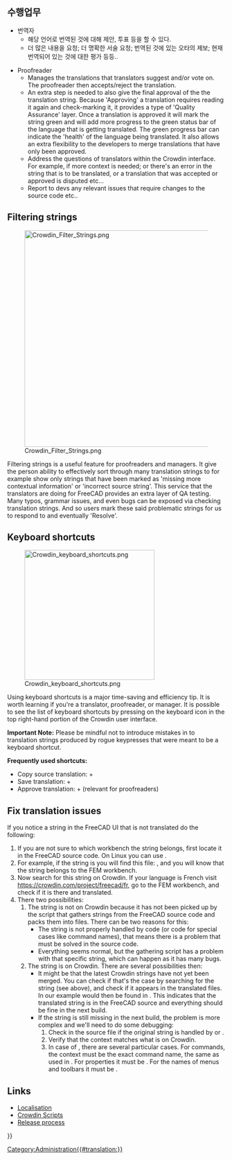 <languages/>
{{TOCright}}

<span id="Roles"></span>
==수행업무==

* 번역자
** 해당 언어로 번역된 것에 대해 제안, 투표 등을 할 수 있다.
** 더 많은 내용을 요청; 더 명확한 서술 요청; 번역된 것에 있는 오타의 제보; 현재 번역되어 있는 것에 대한 평가 등등..

* Proofreader
** Manages the translations that translators suggest and/or vote on. The proofreader then accepts/reject the translation. 
** An extra step is needed to also give the final approval of the the translation string. Because 'Approving' a translation requires reading it again and check-marking it, it provides a type of 'Quality Assurance' layer.  Once a translation is approved it will mark the string green and will add more progress to the green status bar of the language that is getting translated. The green progress bar can indicate the 'health' of the language being translated. It also allows an extra flexibility to the developers to merge translations that have only been approved.
** Address the questions of translators within the Crowdin interface. For example, if more context is needed; or there's an error in the string that is to be translated, or a translation that was accepted or approved is disputed etc...
** Report to devs any relevant issues that require changes to the source code etc..

==Filtering strings==

[[File:Crowdin Filter Strings.png|500px]]

Filtering strings is a useful feature for proofreaders and managers. It give the person ability to effectively sort through many translation strings to for example show only strings that have been marked as 'missing more contextual information' or 'incorrect source string'. This service that the translators are doing for FreeCAD provides an extra layer of QA testing. Many typos, grammar issues, and even bugs can be exposed via checking translation strings. And so users mark these said problematic strings for us to respond to and eventually 'Resolve'.

==Keyboard shortcuts==

[[File:Crowdin keyboard shortcuts.png|300px]]

Using keyboard shortcuts is a major time-saving and efficiency tip. It is worth learning if you're a translator, proofreader,  or manager. It is possible to see the list of keyboard shortcuts by pressing on the keyboard icon in the top right-hand portion of the Crowdin user interface. 

'''Important Note:''' Please be mindful not to introduce mistakes in to translation strings produced by rogue keypresses that were meant to be a keyboard shortcut.

'''Frequently used shortcuts:'''
* Copy source translation: {{KEY|Alt}}+{{KEY|C}}
* Save translation: {{KEY|Ctrl}}+{{KEY|Enter}}
* Approve translation: {{KEY|Alt}}+{{KEY|L}} (relevant for proofreaders)

==Fix translation issues==

If you notice a string in the FreeCAD UI that is not translated do the following:
# If you are not sure to which workbench the string belongs, first locate it in the FreeCAD source code. On Linux you can use {{Incode|grep -r "English text" *}}.
# For example, if the string is {{Incode|"Solver Calculix Standard"}} you will find this file: {{FileName|src/Mod/Fem/femcommands/commands.py}}, and you will know that the string belongs to the FEM workbench.
# Now search for this string on Crowdin. If your language is French visit https://crowdin.com/project/freecad/fr, go to the FEM workbench, and check if it is there and translated.
# There two possibilities:
## The string is not on Crowdin because it has not been picked up by the script that gathers strings from the FreeCAD source code and packs them into {{FileName|.ts}} files. There can be two reasons for this:
##* The string is not properly handled by {{Incode|translate()}} code (or {{Incode|QT_TRANSLATE_NOOP()}} code for special cases like command names), that means there is a problem that must be solved in the source code.
##* Everything seems normal, but the gathering script has a problem with that specific string, which can happen as it has many bugs.
## The string is on Crowdin. There are several possibilities then:
##* It might be that the latest Crowdin strings have not yet been merged. You can check if that's the case by searching for the string (see above), and check if it appears in the translated {{FileName|.ts}} files. In our example {{Incode|"Solver Calculix Standard"}} would then be found in {{FileName|src/Mod/Fem/Gui/Resources/translations/Fem_fr.ts}}. This indicates that the translated string is in the FreeCAD source and everything should be fine in the next build.
##* If the string is still missing in the next build, the problem is more complex and we'll need to do some debugging:
##*# Check in the source file if the original string is handled by {{Incode|translate()}} or {{Incode|QT_TRANSLATE_NOOP()}}.
##*# Verify that the context matches what is on Crowdin.
##*# In case of {{Incode|QT_TRANSLATE_NOOP()}}, there are several particular cases. For commands, the context must be the exact command name, the same as used in {{Incode|FreeCADGui.runCommand()}}. For properties it must be {{Incode|"App::Property"}}. For the names of menus and toolbars it must be {{Incode|"Workbench"}}.

==Links==

* [[Localisation|Localisation]]
* [[Crowdin_Scripts|Crowdin Scripts]]
* [[Release_process|Release process]]


{{Userdocnavi{{#translation:}}}}
[[Category:Administration{{#translation:}}]]